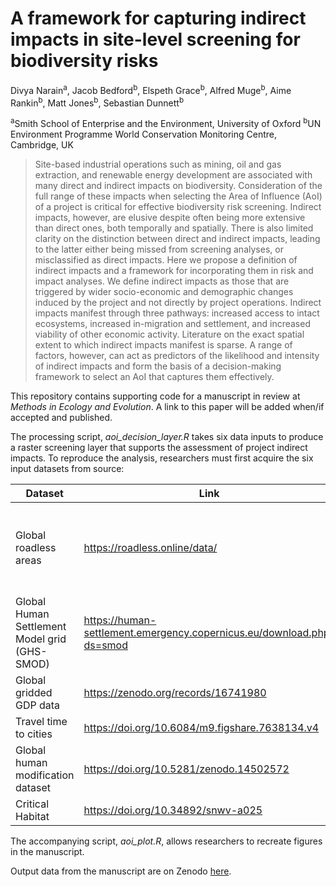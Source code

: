 # A framework for capturing indirect impacts in site-level screening for biodiversity risks
Divya Narain^a^, Jacob Bedford^b^, Elspeth Grace^b^, Alfred Muge^b^, Aime Rankin^b^, Matt Jones^b^, Sebastian Dunnett^b^

^a^Smith School of Enterprise and the Environment, University of Oxford
^b^UN Environment Programme World Conservation Monitoring Centre, Cambridge, UK

>Site-based industrial operations such as mining, oil and gas extraction, and renewable energy development are associated with many direct and indirect impacts on biodiversity. Consideration of the full range of these impacts when selecting the Area of Influence (AoI) of a project is critical for effective biodiversity risk screening. Indirect impacts, however, are elusive despite often being more extensive than direct ones, both temporally and spatially. There is also limited clarity on the distinction between direct and indirect impacts, leading to the latter either being missed from screening analyses, or misclassified as direct impacts. Here we propose a definition of indirect impacts and a framework for incorporating them in risk and impact analyses. We define indirect impacts as those that are triggered by wider socio-economic and demographic changes induced by the project and not directly by project operations. Indirect impacts manifest through three pathways: increased access to intact ecosystems, increased in-migration and settlement, and increased viability of other economic activity. Literature on the exact spatial extent to which indirect impacts manifest is sparse. A range of factors, however, can act as predictors of the likelihood and intensity of indirect impacts and form the basis of a decision-making framework to select an AoI that captures them effectively.

This repository contains supporting code for a manuscript in review at *Methods in Ecology and Evolution*. A link to this paper will be added when/if accepted and published.

The processing script, *aoi_decision_layer.R* takes six data inputs to produce a raster screening layer that supports the assessment of project indirect impacts. To reproduce the analysis, researchers must first acquire the six input datasets from source:

| Dataset                                       | Link                                                                                                                                           | Variant used                                                | Copyright                                      |
|-----------------------------------------------|------------------------------------------------------------------------------------------------------------------------------------------------|-------------------------------------------------------------|------------------------------------------------|
| Global roadless areas                         | [https://roadless.online/data/](https://roadless.online/data/)                                                                                 | Global shapefile                                            | Open Data Commons Open Database Licence (ODbL) |
| Global Human Settlement Model grid (GHS-SMOD) | [https://human-settlement.emergency.copernicus.eu/download.php?ds=smod](https://human-settlement.emergency.copernicus.eu/download.php?ds=smod) | 1km in Mollweide projection                                 | CC BY                                          |
| Global gridded GDP data                       | [https://zenodo.org/records/16741980](https://zenodo.org/records/16741980)                                                                     | 2020 total GDP at 30arcsecs                                 | CC BY                                          |
| Travel time to cities                         | [https://doi.org/10.6084/m9.figshare.7638134.v4](https://doi.org/10.6084/m9.figshare.7638134.v4)                                               | "travel_time_to_cities_9.tif", i.e. settlements over 50,000 | CC BY                                          |
| Global human modification dataset             | [https://doi.org/10.5281/zenodo.14502572](https://doi.org/10.5281/zenodo.14502572)                                                             | "HMv20240801_2022s_AA_300.tif", i.e. all threats combined   | CC BY                                          |
| Critical Habitat                              | [https://doi.org/10.34892/snwv-a025](https://doi.org/10.34892/snwv-a025)                                                                       | Basic                                                       | CC BY                                          |

The accompanying script, *aoi_plot.R*, allows researchers to recreate figures in the manuscript.

Output data from the manuscript are on Zenodo [here](https://doi.org/10.5281/zenodo.16997585).